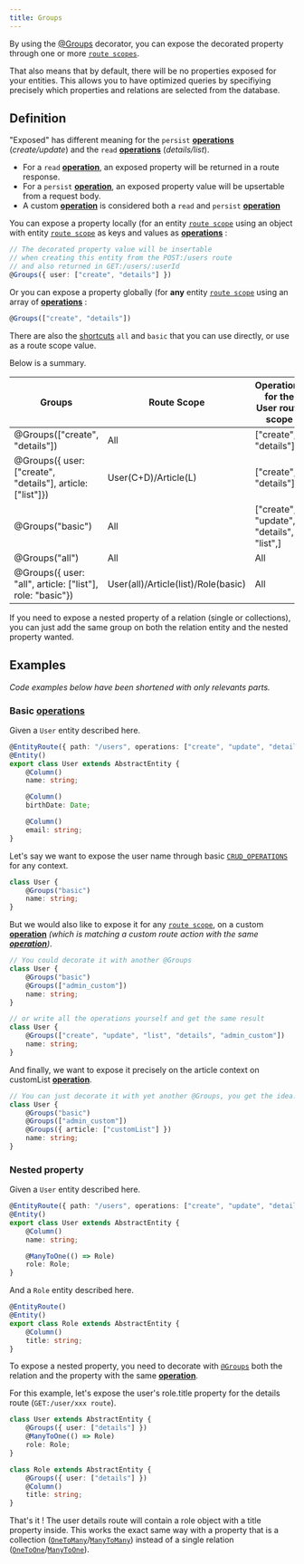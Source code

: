```yaml
---
title: Groups
---
```


By using the [@Groups](/definitions#groups) decorator, you can expose the decorated property through one or more
[`route scopes`](/entity-routes/route-scope/).

That also means that by default, there will be no properties exposed for your entities. This allows you to have
optimized queries by specifiying precisely which properties and relations are selected from the database.

## Definition

"Exposed" has different meaning for the `persist` [**operations**](/entity-routes/operations/) (_create/update_) and the
`read` [**operations**](/entity-routes/operations/) (_details/list_).

-   For a `read` [**operation**](/entity-routes/operations/), an exposed property will be returned in a route response.
-   For a `persist` [**operation**](/entity-routes/operations/), an exposed property value will be upsertable from a
    request body.
-   A custom [**operation**](/entity-routes/operations/) is considered both a `read` and `persist`
    [**operation**](/entity-routes/operations/)

You can expose a property locally (for an entity [`route scope`](/entity-routes/route-scope) using an object with entity
[`route scope`](/entity-routes/route-scope) as keys and values as [**operations**](/entity-routes/operations/) :

```typescript
// The decorated property value will be insertable
// when creating this entity from the POST:/users route
// and also returned in GET:/users/:userId
@Groups({ user: ["create", "details"] })
```

Or you can expose a property globally (for **any** entity [`route scope`](/entity-routes/route-scope) using an array of
[**operations**](/entity-routes/operations/) :

```typescript
@Groups(["create", "details"])
```

There are also the [shortcuts](operations#shortcuts) `all` and `basic` that you can use directly, or use as a route
scope value.

Below is a summary.

| Groups                                                     | Route Scope                         | Operations for the User route scope      |
| ---------------------------------------------------------- | ----------------------------------- | ---------------------------------------- |
| @Groups(["create", "details"])                             | All                                 | ["create", "details"]                    |
| @Groups({ user: ["create", "details"], article: ["list"]}) | User(C+D)/Article(L)                | ["create", "details"]                    |
| @Groups("basic")                                           | All                                 | ["create", "update", "details", "list",] |
| @Groups("all")                                             | All                                 | All                                      |
| @Groups({ user: "all", article: ["list"], role: "basic"})  | User(all)/Article(list)/Role(basic) | All                                      |

If you need to expose a nested property of a relation (single or collections), you can just add the same group on both
the relation entity and the nested property wanted.

## Examples

_Code examples below have been shortened with only relevants parts._

### Basic [**operations**](/entity-routes/operations/)

Given a `User` entity described here.

```typescript
@EntityRoute({ path: "/users", operations: ["create", "update", "details", "list", "delete"] })
@Entity()
export class User extends AbstractEntity {
    @Column()
    name: string;

    @Column()
    birthDate: Date;

    @Column()
    email: string;
}
```

Let's say we want to expose the user name through basic [`CRUD_OPERATIONS`](/definitions#const-crud_operations) for any
context.

```typescript {2}
class User {
    @Groups("basic")
    name: string;
}
```

But we would also like to expose it for any [`route scope`](/entity-routes/route-scope), on a custom
[**operation**](/entity-routes/operations/) _(which is matching a custom route action with the same
[**operation**](/entity-routes/operations/))_.

```typescript {4,10}
// You could decorate it with another @Groups
class User {
    @Groups("basic")
    @Groups(["admin_custom"])
    name: string;
}

// or write all the operations yourself and get the same result
class User {
    @Groups(["create", "update", "list", "details", "admin_custom"])
    name: string;
}
```

And finally, we want to expose it precisely on the article context on customList
[**operation**](/entity-routes/operations/).

```typescript {4,10}
// You can just decorate it with yet another @Groups, you get the idea.
class User {
    @Groups("basic")
    @Groups(["admin_custom"])
    @Groups({ article: ["customList"] })
    name: string;
}
```

### Nested property

Given a `User` entity described here.

```typescript
@EntityRoute({ path: "/users", operations: ["create", "update", "details", "list", "delete"] })
@Entity()
export class User extends AbstractEntity {
    @Column()
    name: string;

    @ManyToOne(() => Role)
    role: Role;
}
```

And a `Role` entity described here.

```typescript
@EntityRoute()
@Entity()
export class Role extends AbstractEntity {
    @Column()
    title: string;
}
```

To expose a nested property, you need to decorate with [`@Groups`](/definitions#groups) both the relation and the
property with the same [**operation**](/entity-routes/operations/).

For this example, let's expose the user's role.title property for the details route (`GET:/user/xxx route`).

```typescript {2}
class User extends AbstractEntity {
    @Groups({ user: ["details"] })
    @ManyToOne(() => Role)
    role: Role;
}
```

```typescript {2}
class Role extends AbstractEntity {
    @Groups({ user: ["details"] })
    @Column()
    title: string;
}
```

That's it ! The user details route will contain a role object with a title property inside. This works the exact same
way with a property that is a collection
([`OneToMany`](https://typeorm.io/#/many-to-one-one-to-many-relations)/[`ManyToMany`](https://typeorm.io/#/many-to-many-relations))
instead of a single relation
([`OneToOne`](https://typeorm.io/#/one-to-one-relations)/[`ManyToOne`](https://typeorm.io/#/many-to-one-one-to-many-relations)).
